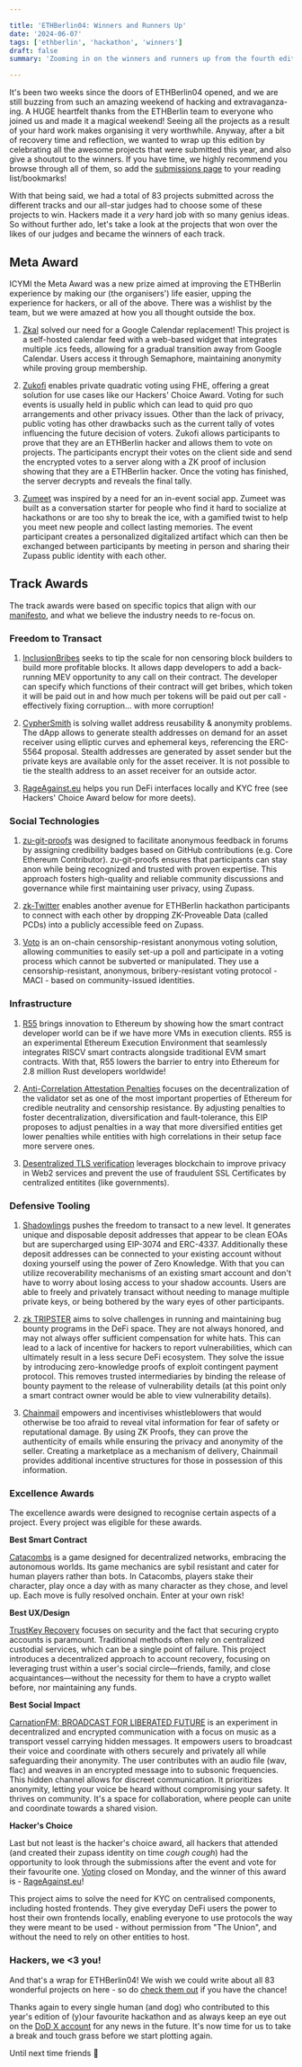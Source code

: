 ```yaml
---

title: 'ETHBerlin04: Winners and Runners Up'
date: '2024-06-07'
tags: ['ethberlin', 'hackathon', 'winners']
draft: false
summary: 'Zooming in on the winners and runners up from the fourth edition of our hackathon'

---
```


It's been two weeks since the doors of ETHBerlin04 opened, and we are still buzzing from such an amazing weekend of hacking and extravaganza-ing. A HUGE heartfelt thanks from the ETHBerlin team to everyone who joined us and made it a magical weekend! Seeing all the projects as a result of your hard work makes organising it very worthwhile. Anyway, after a bit of recovery time and reflection, we wanted to wrap up this edition by celebrating all the awesome projects that were submitted this year, and also give a shoutout to the winners. If you have time, we highly recommend you browse through all of them, so add the [submissions page](https://projects.ethberlin.org/submissions/results) to your reading list/bookmarks!

With that being said, we had a total of 83 projects submitted across the different tracks and our all-star judges had to choose some of these projects to win. Hackers made it a _very_ hard job with so many genius ideas. So without further ado, let's take a look at the projects that won over the likes of our judges and became the winners of each track.

## Meta Award

ICYMI the Meta Award was a new prize aimed at improving the ETHBerlin experience by making our (the organisers') life easier, upping the experience for hackers, or all of the above. There was a wishlist by the team, but we were amazed at how you all thought outside the box.

1. [Zkal](https://projects.ethberlin.org/submissions/387) solved our need for a Google Calendar replacement! This project is a self-hosted calendar feed with a web-based widget that integrates multiple .ics feeds, allowing for a gradual transition away from Google Calendar. Users access it through Semaphore, maintaining anonymity while proving group membership.

2. [Zukofi](https://projects.ethberlin.org/submissions/352) enables private quadratic voting using FHE, offering a great solution for use cases like our Hackers' Choice Award. Voting for such events is usually held in public which can lead to quid pro quo arrangements and other privacy issues. Other than the lack of privacy, public voting has other drawbacks such as the current tally of votes influencing the future decision of voters. Zukofi allows participants to prove that they are an ETHBerlin hacker and allows them to vote on projects. The participants encrypt their votes on the client side and send the encrypted votes to a server along with a ZK proof of inclusion showing that they are a ETHBerlin hacker. Once the voting has finished, the server decrypts and reveals the final tally.

3. [Zumeet](https://projects.ethberlin.org/submissions/310) was inspired by a need for an in-event social app. Zumeet was built as a conversation starter for people who find it hard to socialize at hackathons or are too shy to break the ice, with a gamified twist to help you meet new people and collect lasting memories. The event participant creates a personalized digitalized artifact which can then be exchanged between participants by meeting in person and sharing their Zupass public identity with each other.

## Track Awards

The track awards were based on specific topics that align with our [manifesto](https://ethberlin.org/manifesto), and what we believe the industry needs to re-focus on.

### Freedom to Transact

1. [InclusionBribes](https://projects.ethberlin.org/submissions/328) seeks to tip the scale for non censoring block builders to build more profitable blocks. It allows dapp developers to add a back-running MEV opportunity to any call on their contract. The developer can specify which functions of their contract will get bribes, which token it will be paid out in and how much per tokens will be paid out per call - effectively fixing corruption... with more corruption!

2. [CypherSmith](https://projects.ethberlin.org/submissions/353) is solving wallet address reusability & anonymity problems. The dApp allows to generate stealth addresses on demand for an asset receiver using elliptic curves and ephemeral keys, referencing the ERC-5564 proposal. Stealth addresses are generated by asset sender but the private keys are available only for the asset receiver. It is not possible to tie the stealth address to an asset receiver for an outside actor.

3. [RageAgainst.eu](https://projects.ethberlin.org/submissions/329) helps you run DeFi interfaces locally and KYC free (see Hackers' Choice Award below for more deets).

### Social Technologies

1. [zu-git-proofs](https://projects.ethberlin.org/submissions/326) was designed to facilitate anonymous feedback in forums by assigning credibility badges based on GitHub contributions (e.g. Core Ethereum Contributor). zu-git-proofs ensures that participants can stay anon while being recognized and trusted with proven expertise. This approach fosters high-quality and reliable community discussions and governance while first maintaining user privacy, using Zupass.

2. [zk-Twitter](https://projects.ethberlin.org/submissions/363) enables another avenue for ETHBerlin hackathon participants to connect with each other by dropping ZK-Proveable Data (called PCDs) into a publicly accessible feed on Zupass.

3. [Voto](https://projects.ethberlin.org/submissions/334) is an on-chain censorship-resistant anonymous voting solution, allowing communities to easily set-up a poll and participate in a voting process which cannot be subverted or manipulated. They use a censorship-resistant, anonymous, bribery-resistant voting protocol - MACI - based on community-issued identities.

### Infrastructure

1. [R55](https://projects.ethberlin.org/submissions/372) brings innovation to Ethereum by showing how the smart contract developer world can be if we have more VMs in execution clients. R55 is an experimental Ethereum Execution Environment that seamlessly integrates RISCV smart contracts alongside traditional EVM smart contracts. With that, R55 lowers the barrier to entry into Ethereum for 2.8 million Rust developers worldwide!

2. [Anti-Correlation Attestation Penalties](https://projects.ethberlin.org/submissions/319) focuses on the decentralization of the validator set as one of the most important properties of Ethereum for credible neutrality and censorship resistance. By adjusting penalties to foster decentralization, diversification and fault-tolerance, this EIP proposes to adjust penalties in a way that more diversified entities get lower penalties while entities with high correlations in their setup face more servere ones.

3. [Desentralized TLS verification](https://projects.ethberlin.org/submissions/332) leverages blockchain to improve privacy in Web2 services and prevent the use of fraudulent SSL Certificates by centralized entitites (like governments).

### Defensive Tooling

1. [Shadowlings](https://projects.ethberlin.org/submissions/335) pushes the freedom to transact to a new level. It generates unique and disposable deposit addresses that appear to be clean EOAs but are supercharged using EIP-3074 and ERC-4337. Additionally these deposit addresses can be connected to your existing account without doxing yourself using the power of Zero Knowledge. With that you can utilize recoverability mechanisms of an existing smart account and don't have to worry about losing access to your shadow accounts. Users are able to freely and privately transact without needing to manage multiple private keys, or being bothered by the wary eyes of other participants.

2. [zk TRIPSTER](https://projects.ethberlin.org/submissions/381) aims to solve challenges in running and maintaining bug bounty programs in the DeFi space. They are not always honored, and may not always offer sufficient compensation for white hats. This can lead to a lack of incentive for hackers to report vulnerabilities, which can ultimately result in a less secure DeFi ecosystem. They solve the issue by introducing zero-knowledge proofs of exploit contingent payment protocol. This removes trusted intermediaries by binding the release of bounty payment to the release of vulnerability details (at this point only a smart contract owner would be able to view vulnerability details).

3. [Chainmail](https://projects.ethberlin.org/submissions/358) empowers and incentivises whistleblowers that would otherwise be too afraid to reveal vital information for fear of safety or reputational damage. By using ZK Proofs, they can prove the authenticity of emails while ensuring the privacy and anonymity of the seller. Creating a marketplace as a mechanism of delivery, Chainmail provides additional incentive structures for those in possession of this information.

### Excellence Awards

The excellence awards were designed to recognise certain aspects of a project. Every project was eligible for these awards.

**Best Smart Contract**

[Catacombs](https://projects.ethberlin.org/submissions/375) is a game designed for decentralized networks, embracing the autonomous worlds. Its game mechanics are sybil resistant and cater for human players rather than bots. In Catacombs, players stake their character, play once a day with as many character as they chose, and level up. Each move is fully resolved onchain. Enter at your own risk!

**Best UX/Design**

[TrustKey Recovery](https://projects.ethberlin.org/submissions/348) focuses on security and the fact that securing crypto accounts is paramount. Traditional methods often rely on centralized custodial services, which can be a single point of failure. This project introduces a decentralized approach to account recovery, focusing on leveraging trust within a user's social circle—friends, family, and close acquaintances—without the necessity for them to have a crypto wallet before, nor maintaining any funds.

**Best Social Impact**

[CarnationFM: BROADCAST FOR LIBERATED FUTURE](https://projects.ethberlin.org/submissions/364) is an experiment in decentralized and encrypted communication with a focus on music as a transport vessel carrying hidden messages. It empowers users to broadcast their voice and coordinate with others securely and privately all while safeguarding their anonymity. The user contributes with an audio file (wav, flac) and weaves in an encrypted message into to subsonic frequencies. This hidden channel allows for discreet communication. It prioritizes anonymity, letting your voice be heard without compromising your safety. It thrives on community. It's a space for collaboration, where people can unite and coordinate towards a shared vision.

**Hacker's Choice**

Last but not least is the hacker's choice award, all hackers that attended (and created their zupass identity on time _cough cough_) had the opportunity to look through the submissions after the event and vote for their favourite one. [Voting](https://zupoll.org/ballot?id=155) closed on Monday, and the winner of this award is - [RageAgainst.eu](https://projects.ethberlin.org/submissions/329)!

This project aims to solve the need for KYC on centralised components, including hosted frontends. They give everyday DeFi users the power to host their own frontends locally, enabling everyone to use protocols the way they were meant to be used - without permission from "The Union", and without the need to rely on other entities to host.

### Hackers, we <3 you!

And that's a wrap for ETHBerlin04! We wish we could write about all 83 wonderful projects on here - so do [check them out](https://projects.ethberlin.org/submissions) if you have the chance!

Thanks again to every single human (and dog) who contributed to this year's edition of (y)our favourite hackathon and as always keep an eye out on the [DoD X account](https://x.com/dod_berlin) for any news in the future. It's now time for us to take a break and touch grass before we start plotting again.

Until next time friends 💛
